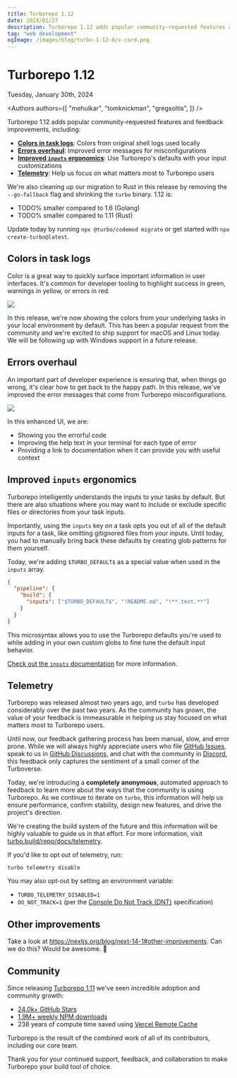 ```yaml
---
title: Turborepo 1.12
date: 2024/01/27
description: Turborepo 1.12 adds popular community-requested features and feedback improvements.
tag: "web development"
ogImage: /images/blog/turbo-1-12-0/x-card.png
---
```


# Turborepo 1.12


<Date>
  Tuesday, January 30th, 2024
</Date>

<Authors authors={[
  "mehulkar",
  "tomknickman",
  "gregsoltis",
]} />

Turborepo 1.12 adds popular community-requested features and feedback improvements, including:

- [**Colors in task logs**](#colors-in-task-logs): Colors from original shell logs used locally
- [**Errors overhaul**](#errors-overhaul): Improved error messages for misconfigurations
- [**Improved `inputs` ergonomics**](#improved---inputs-ergonomics): Use Turborepo's defaults with your input customizations
- [**Telemetry**](#telemetry): Help us focus on what matters most to Turborepo users

We're also cleaning up our migration to Rust in this release by removing the `--go-fallback` flag and shrinking the `turbo` binary. 1.12 is:

- TODO% smaller compared to 1.6 (Golang)
- TODO% smaller compared to 1.11 (Rust)

Update today by running `npx @turbo/codemod migrate` or get started with `npx create-turbo@latest`.

## Colors in task logs

Color is a great way to quickly surface important information in user interfaces. It's common for developer tooling to highlight success in green, warnings in yellow, or errors in red.

<img src="https://upload.wikimedia.org/wikipedia/commons/thumb/5/5e/Vercel_logo_black.svg/2560px-Vercel_logo_black.svg.png" />

In this release, we're now showing the colors from your underlying tasks in your local environment by default. This has been a popular request from the community and we're excited to ship support for macOS and Linux today. We will be following up with Windows support in a future release.

## Errors overhaul

An important part of developer experience is ensuring that, when things go wrong, it's clear how to get back to the happy path. In this release, we've improved the error messages that come from Turborepo misconfigurations.

<img src="https://upload.wikimedia.org/wikipedia/commons/thumb/5/5e/Vercel_logo_black.svg/2560px-Vercel_logo_black.svg.png" />

In this enhanced UI, we are:

- Showing you the errorful code
- Improving the help text in your terminal for each type of error
- Providing a link to documentation when it can provide you with useful context

## Improved `inputs` ergonomics

Turborepo intelligently understands the inputs to your tasks by default. But there are also situations where you may want to include or exclude specific files or directories from your task inputs.

Importantly, using the `inputs` key on a task opts you out of all of the default inputs for a task, like omitting gitignored files from your inputs. Until today, you had to manually bring back these defaults by creating glob patterns for them yourself.

Today, we're adding `$TURBO_DEFAULT$` as a special value when used in the `inputs` array.

```json
{
  "pipeline": {
    "build": {
      "inputs": ["$TURBO_DEFAULT$", "!README.md", "!**.test.**"]
    }
  }
}
```

This microsyntax allows you to use the Turborepo defaults you're used to while adding in your own custom globs to fine tune the default input behavior.

[Check out the `inputs` documentation](/repo/docs/reference/configuration#inputs) for more information.

## Telemetry

Turborepo was released almost two years ago, and `turbo` has developed considerably over the past two years. As the community has grown, the value of your feedback is immeasurable in helping us stay focused on what matters most to Turborepo users.

Until now, our feedback gathering process has been manual, slow, and error prone. While we will always highly appreciate users who file [GitHub Issues](https://github.com/vercel/turbo/issues), speak to us in [GitHub Discussions](https://github.com/vercel/turbo/discussions), and chat with the community in [Discord](https://turbo.build/discord), this feedback only captures the sentiment of a small corner of the Turboverse.

Today, we're introducing a **completely anonymous**, automated approach to feedback to learn more about the ways that the community is using Turborepo. As we continue to iterate on `turbo`, this information will help us ensure performance, confirm stability, design new features, and drive the project's direction.

We're creating the build system of the future and this information will be highly valuable to guide us in that effort. For more information, visit [turbo.build/repo/docs/telemetry](https://turbo.build/repo/docs/telemetry).

If you'd like to opt out of telemetry, run:

```
turbo telemetry disable
```

You may also opt-out by setting an environment variable:

- `TURBO_TELEMETRY_DISABLED=1`
- `DO_NOT_TRACK=1` (per the [Console Do Not Track (DNT)](https://consoledonottrack.com/) specification)

## Other improvements

Take a look at https://nextjs.org/blog/next-14-1#other-improvements. Can we do this? Would be awesome. 🙏

## Community

Since releasing [Turborepo 1.11](/blog/turbo-1-11-0) we've seen incredible adoption and community growth:

- [24.0k+ GitHub Stars](https://github.com/vercel/turbo)
- [1.9M+ weekly NPM downloads](https://www.npmjs.com/package/turbo)
- 238 years of compute time saved using [Vercel Remote Cache](https://vercel.com/docs/concepts/monorepos/remote-caching)

Turborepo is the result of the combined work of all of its contributors, including our core team.

Thank you for your continued support, feedback, and collaboration to make Turborepo your build tool of choice.
